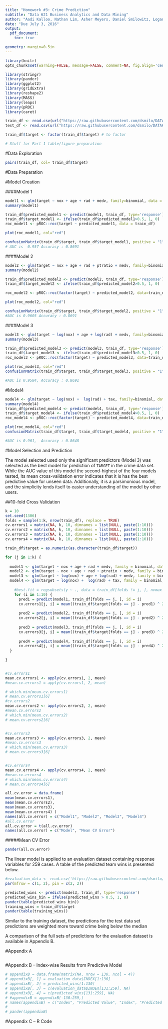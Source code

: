 ```yaml
---
title: "Homework #3: Crime Prediction"
subtitle: "Data 621 Business Analytics and Data Mining"
author: "Aadi Kalloo, Nathan Lim, Asher Meyers, Daniel Smilowitz, Logan Thomson"
date: "Due July 3, 2016"
output: 
  pdf_document: 
    toc: true

geometry: margin=0.5in
---
```


```r
library(knitr)
opts_chunk$set(warning=FALSE, message=FALSE, comment=NA, fig.align='center')

library(stringr)
library(pander)
library(ggplot2)
library(gridExtra)
library(reshape2)
library(MASS)
library(leaps)
library(pROC)
library(caret)

train_df <- read.csv(url("https://raw.githubusercontent.com/dsmilo/DATA621/master/HW3/Data/crime-training-data.csv"))
test_df <- read.csv(url("https://raw.githubusercontent.com/dsmilo/DATA621/master/HW3/Data/crime-evaluation-data.csv"))

train_df$target <- factor(train_df$target) # to factor

# Stuff for Part 1 table/figure preparation

```



#Data Exploration

```r
pairs(train_df, col= train_df$target)
```


#Data Preparation


#Model Creation

####Model 1
```r
model1 <- glm(target ~ nox + age + rad + medv, family=binomial, data = train_df)
summary(model1)

train_df$predicted_model1 <- predict(model1, train_df, type='response')
train_df$target_model1 <- ifelse(train_df$predicted_model1>0.5, 1, 0)
roc_model1 <- pROC::roc(target ~ predicted_model1, data = train_df)

plot(roc_model1, col="red")

confusionMatrix(train_df$target, train_df$target_model1, positive = "1")
# AUC is  0.957 Accuracy : 0.8691 

```


####Model 2
```r
model2 <- glm(target ~ nox + age + rad + ptratio + medv, family=binomial, data = train_df)
summary(model2)

train_df$predicted_model2 <- predict(model2, train_df, type='response')
train_df$target_model2 <- ifelse(train_df$predicted_model2>0.5, 1, 0)

roc_model2 <- pROC::roc(factor(target) ~ predicted_model2, data=train_df)

plot(roc_model2, col="red")

confusionMatrix(train_df$target, train_df$target_model2, positive = "1")
#AUC is 0.9605 Accuracy : 0.8691
```

####Model 3
```r
model3 <- glm(target ~ log(nox) + age + log(rad) + medv, family=binomial, data = train_df)
summary(model3)

train_df$predicted_model3 <- predict(model3, train_df, type='response')
train_df$target_model3 <- ifelse(train_df$predicted_model3>0.5, 1, 0)
roc_model3 <- pROC::roc(factor(target) ~ predicted_model3, data=train_df)

plot(roc_model3, col="red")
confusionMatrix(train_df$target, train_df$target_model3, positive = "1")

#AUC is 0.9584, Accuracy : 0.8691 
```

#Model4
```r
model4 <- glm(target ~ log(nox) +  log(rad) + tax, family=binomial, data = train_df)
summary(model4)
train_df$predicted_model4 <- predict(model4, train_df, type='response')
train_df$target_model4 <- ifelse(train_df$predicted_model4>0.5, 1, 0)
roc_model4 <- pROC::roc(factor(target) ~ predicted_model4, data=train_df)

plot(roc_model4, col="red")
confusionMatrix(train_df$target, train_df$target_model4, positive = "1")

#AUC is 0.961,  Accuracy : 0.8648
```


#Model Selection and Prediction

The model selected used only the significant predictors (Model 3) was selected as the best model for prediction of `TARGET` in the crime data set.  While the AUC value of this model the second-highest of the four models tested, its mean cross-validation error indicates that it is has the best predictive value for unseen data.  Additionally, it is a parsimonious model, and the simplicity lends itself to easier understanding of the model by other users.


##10-fold Cross Validation
```r
k = 10
set.seed(1306)
folds = sample(1:k, nrow(train_df), replace = TRUE)
cv.errors1 = matrix(NA, k, 10, dimnames = list(NULL, paste(1:10)))
cv.errors2 = matrix(NA, k, 10, dimnames = list(NULL, paste(1:10)))
cv.errors3 = matrix(NA, k, 10, dimnames = list(NULL, paste(1:10)))
cv.errors4 = matrix(NA, k, 10, dimnames = list(NULL, paste(1:10)))

train_df$target = as.numeric(as.character(train_df$target))

for (j in 1:k) {
  
  model1 <- glm(target ~ nox + age + rad + medv, family = binomial, data = train_df[folds != j, ])
  model2 <- glm(target ~ nox + age + rad + ptratio + medv, family = binomial, data = train_df[folds != j, ])
  model3 <- glm(target ~ log(nox) + age + log(rad) + medv, family = binomial, data = train_df[folds != j, ])
  model4 <- glm(target ~ log(nox) +  log(rad) + tax, family = binomial, data = train_df[folds != j, ])
  
    #best.fit = regsubsets(y ~ ., data = train_df[folds != j, ], nvmax = 10)
    for (i in 1:10) {
      pred1 = predict(model1, train_df[folds == j, ], id = i)
      cv.errors1[j, i] = mean((train_df$target[folds == j] - pred1) ^ 2)
    
      pred2 = predict(model2, train_df[folds == j, ], id = i)
      cv.errors2[j, i] = mean((train_df$target[folds == j] - pred2) ^ 2)
  
      pred3 = predict(model3, train_df[folds == j, ], id = i)
      cv.errors3[j, i] = mean((train_df$target[folds == j] - pred3) ^ 2)
      
      pred4 = predict(model4, train_df[folds == j, ], id = i)
      cv.errors4[j, i] = mean((train_df$target[folds == j] - pred4) ^ 2)
  }
  
}


#cv.errors1
mean.cv.errors1 <- apply(cv.errors1, 2, mean)
#mean.cv.errors1 = apply(cv.errors1, 2, mean)

# which.min(mean.cv.errors1)
# mean.cv.errors1[6]
#cv.errors2
mean.cv.errors2 <- apply(cv.errors2, 2, mean)
#mean.cv.errors2
# which.min(mean.cv.errors2)
# mean.cv.errors2[6]


#cv.errors3
mean.cv.errors3 <- apply(cv.errors3, 2, mean)
#mean.cv.errors3
# which.min(mean.cv.errors3)
# mean.cv.errors3[6]


#cv.errors4
mean.cv.errors4 <- apply(cv.errors4, 2, mean)
#mean.cv.errors4
# which.min(mean.cv.errors4)
# mean.cv.errors4[6]

all.cv.error = data.frame(
mean(mean.cv.errors1),
mean(mean.cv.errors2),
mean(mean.cv.errors3),
mean(mean.cv.errors4) )
names(all.cv.error) = c("Model1", "Model2", "Model3", "Model4")
#all.cv.error
all.cv.error = t(all.cv.error)
names(all.cv.error) = c("Model", "Mean CV Error")


```

#####Mean CV Error
```r
pander(all.cv.error)
```


The linear model is applied to an evaluation dataset containing response variables for 259 cases.  A table of the predicted team wins is presented below.

```r
#evaluation_data <- read.csv('https://raw.githubusercontent.com/dsmilo/DATA621/master/HW1/data/moneyball-evaluation-data.csv')
par(mfrow = c(1, 2), pin = c(2, 2))

predicted_wins <- predict(model3, train_df, type='response')
predicted_wins_bin = ifelse(predicted_wins > 0.5, 1, 0)
pander(table(predicted_wins_bin))
training_wins = train_df$target
pander(table(training_wins))
```

Similar to the training dataset, the predictions for the test data set predictions are weighted more toward crime being below the median

A comparison of the full sets of predictions for the evaluation dataset is available in Appendix B.

\newpage 

#Appendix A 
```r

```

\newpage

#Appendix B -- Index-wise Results from Predictive Model
```r
# appendixB = data.frame(matrix(NA, nrow = 130, ncol = 4))
# appendixB[, 1] = evaluation_data$INDEX[1:130]
# appendixB[, 2] = predicted_wins[1:130] 
# appendixB[, 3] = c(evaluation_data$INDEX[131:259], NA)
# appendixB[, 4] = c(predicted_wins[131:259], NA)
# #appendixB = appendixB[-130:259,]
# names(appendixB) = c("Index", "Predicted Value", "Index", "Predicted Value")
# 
# pander(appendixB)
```

\newpage

#Appendix C -- R Code

```r

```
